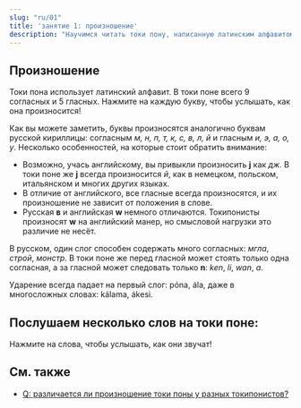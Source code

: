 ```yaml
---
slug: "ru/01"
title: 'занятие 1: произношение'
description: "Научимся читать токи пону, написанную латинским алфавитом!"
---
```



## Произношение

Токи пона использует латинский алфавит. В токи поне всего 9 согласных и 5 гласных. Нажмите на каждую букву, чтобы услышать, как она произносится!

<PhonoTable />

Как вы можете заметить, буквы произносятся аналогично буквам русской кириллицы: согласным *м, н, п, т, к, с, в, л, й* и гласным *и, э, а, о, у*. Несколько особенностей, на которые стоит обратить внимание:

* Возможно, учась английскому, вы привыкли произносить **j** как *дж*. В токи поне же **j** всегда произносится *й*, как в немецком, польском, итальянском и многих других языках.
* В отличие от английского, все гласные всегда произносятся, и их произношение не зависит от положения в слове.
* Русская **в** и английская **w** немного отличаются. Токипонисты произносят **w** на английский манер, но смысловой нагрузки это различие не несёт.

В русском, один слог способен содержать много согласных: *мгла*, *строй*, *монстр*. В токи поне же перед гласной может стоять только одна согласная, а за гласной может следовать только **n**: *ken*, *li*, *wan*, *a*.

Ударение всегда падает на первый слог: póna, ála, даже в многосложных словах: kálama, ákesi.

## Послушаем несколько слов на токи поне:

Нажмите на слова, чтобы услышать, как они звучат!

<PhonoExamplesRu />

## См. также

* [Q: различается ли произношение токи поны у разных токипонистов?](ru/sound-variation)

